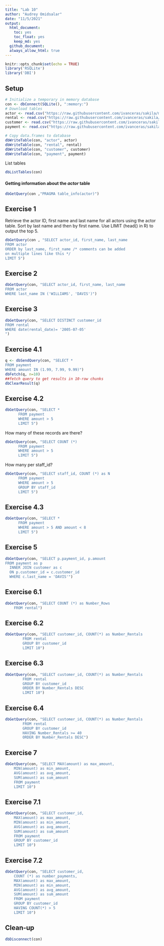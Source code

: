 ```yaml
---
title: "Lab 10"
author: "Audrey Omidsalar"
date: "11/5/2021"
output:
  html_document:
    toc: yes
    toc_float: yes
    keep_md: yes
  github_document:
  always_allow_html: true
---
```


```r
knitr::opts_chunk$set(echo = TRUE)
library('RSQLite')
library('DBI')
```

## Setup
```r
# Initialize a temporary in memory database
con <- dbConnect(SQLite(), ":memory:")
# Download tables
actor <- read.csv("https://raw.githubusercontent.com/ivanceras/sakila/master/csv-sakila-db/actor.csv")
rental <- read.csv("https://raw.githubusercontent.com/ivanceras/sakila/master/csv-sakila-db/rental.csv")
customer <- read.csv("https://raw.githubusercontent.com/ivanceras/sakila/master/csv-sakila-db/customer.csv")
payment <- read.csv("https://raw.githubusercontent.com/ivanceras/sakila/master/csv-sakila-db/payment_p2007_01.csv")

# Copy data.frames to database
dbWriteTable(con, "actor", actor)
dbWriteTable(con, "rental", rental)
dbWriteTable(con, "customer", customer)
dbWriteTable(con, "payment", payment)
```
List tables
```r
dbListTables(con)
```
#### Getting information about the *actor* table
```r
dbGetQuery(con ,"PRAGMA table_info(actor)")
```

## Exercise 1

Retrieve the actor ID, first name and last name for all actors using the actor table. Sort by last name and then by first name. Use LIMIT (head() in R) to output the top 5.

```r
dbGetQuery(con , "SELECT actor_id, first_name, last_name
FROM actor
ORDER by last_name, first_name /* comments can be added
on multiple lines like this */
LIMIT 5")
```

## Exercise 2

```r
dbGetQuery(con, "SELECT actor_id, first_name, last_name
FROM actor
WHERE last_name IN ('WILLIAMS', 'DAVIS')")
```

## Exercise 3

```r
dbGetQuery(con, "SELECT DISTINCT customer_id
FROM rental
WHERE date(rental_date)= '2005-07-05'
")
```

## Exercise 4.1

```r
q <- dbSendQuery(con, "SELECT *
FROM payment
WHERE amount IN (1.99, 7.99, 9.99)")
dbFetch(q, n=10)
##fetch query to get results in 10-row chunks
dbClearResult(q)
```

## Exercise 4.2

```r
dbGetQuery(con, "SELECT *
      FROM payment
      WHERE amount > 5
      LIMIT 5")
```
How many of these records are there?
```r
dbGetQuery(con, "SELECT COUNT (*)
      FROM payment
      WHERE amount > 5
      LIMIT 5")
```

How many per staff_id?
```r
dbGetQuery(con, "SELECT staff_id, COUNT (*) as N
      FROM payment
      WHERE amount > 5
      GROUP BY staff_id
      LIMIT 5")
```

## Exercise 4.3

```r
dbGetQuery(con, "SELECT *
      FROM payment
      WHERE amount > 5 AND amount < 8
      LIMIT 5")
```

## Exercise 5

```r
dbGetQuery(con, "SELECT p.payment_id, p.amount
FROM payment as p
  INNER JOIN customer as c
  ON p.customer_id = c.customer_id
  WHERE c.last_name = 'DAVIS'")
```

## Exercise 6.1

```r
dbGetQuery(con, "SELECT COUNT (*) as Number_Rows
    FROM rental")
```

## Exercise 6.2

```r
dbGetQuery(con, "SELECT customer_id, COUNT(*) as Number_Rentals
        FROM rental
        GROUP BY customer_id
        LIMIT 10")
```

## Exercise 6.3

```r
dbGetQuery(con, "SELECT customer_id, COUNT(*) as Number_Rentals
        FROM rental
        GROUP BY customer_id
        ORDER BY Number_Rentals DESC
        LIMIT 10")
```

## Exercise 6.4

```r
dbGetQuery(con, "SELECT customer_id, COUNT(*) as Number_Rentals
        FROM rental
        GROUP BY customer_id
        HAVING Number_Rentals >= 40
        ORDER BY Number_Rentals DESC")
```

## Exercise 7

```r
dbGetQuery(con, "SELECT MAX(amount) as max_amount,
    MIN(amount) as min_amount,
    AVG(amount) as avg_amount,
    SUM(amount) as sum_amount
    FROM payment
    LIMIT 10")
```

## Exercise 7.1

```r
dbGetQuery(con, "SELECT customer_id,
    MAX(amount) as max_amount,
    MIN(amount) as min_amount,
    AVG(amount) as avg_amount,
    SUM(amount) as sum_amount
    FROM payment
    GROUP BY customer_id
    LIMIT 10")
```

## Exercise 7.2

```r
dbGetQuery(con, "SELECT customer_id,
    COUNT (*) as number_payments,
    MAX(amount) as max_amount,
    MIN(amount) as min_amount,
    AVG(amount) as avg_amount,
    SUM(amount) as sum_amount
    FROM payment
    GROUP BY customer_id
    HAVING COUNT(*) > 5
    LIMIT 10")
```

## Clean-up

```r
dbDisconnect(con)
```

